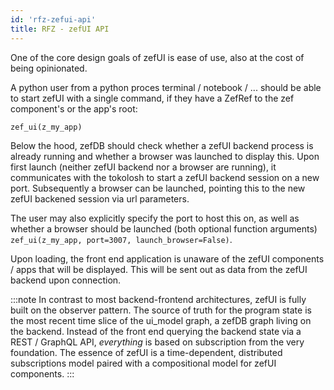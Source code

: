 ```yaml
---
id: 'rfz-zefui-api'
title: RFZ - zefUI API
---
```


One of the core design goals of zefUI is ease of use, also at the cost of being opinionated.

A python user from a python proces terminal / notebook / ... should be able to start zefUI with a single command, if they have a ZefRef to the zef component's or the app's root:
```python
zef_ui(z_my_app)
```
Below the hood, zefDB should check whether a zefUI backend process is already running and whether a browser was launched to display this.
Upon first launch (neither zefUI backend nor a browser are running), it communicates with the tokolosh to start a zefUI backend session on a new port. Subsequently a browser can be launched, pointing this to the new zefUI backened session via url parameters.

The user may also explicitly specify the port to host this on, as well as whether a browser should be launched (both optional function arguments)
`zef_ui(z_my_app, port=3007, launch_browser=False)`.

Upon loading, the front end application is unaware of the zefUI components / apps that will be displayed. This will be sent out as data from the zefUI backend upon connection.

:::note
In contrast to most backend-frontend architectures, zefUI is fully built on the observer pattern. The source of truth for the program state is the most recent time slice of the ui_model graph, a zefDB graph living on the backend. Instead of the front end querying the backend state via a REST / GraphQL API, *everything* is based on subscription from the very foundation. The essence of zefUI is a time-dependent, distributed subscriptions model paired with a compositional model for zefUI components.
:::

